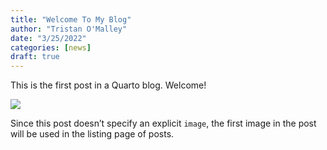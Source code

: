 ```yaml
---
title: "Welcome To My Blog"
author: "Tristan O'Malley"
date: "3/25/2022"
categories: [news]
draft: true
---
```


This is the first post in a Quarto blog. Welcome!

![](thumbnail.jpg)

Since this post doesn't specify an explicit `image`, the first image in the post will be used in the listing page of posts.
